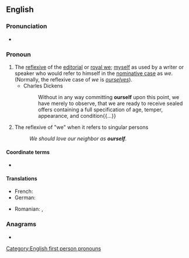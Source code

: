 ==English==

===Pronunciation===
* {{audio|en-us-ourself.ogg|Audio (US)|lang=en}}

===Pronoun===
{{en-pron}}

# The [[reflexive]] of the [[editorial we|editorial]] or [[royal we]]; [[myself]] as used by a writer or speaker who would refer to himself in the [[nominative case]] as ''we''. (Normally, the reflexive case of ''we'' is ''[[ourselves]]'').
#* Charles Dickens
#*: Without in any way committing '''ourself''' upon this point, we have merely to observe, that we are ready to receive sealed offers containing a full specification of age, temper, appearance, and condition{{...}}
# The reflexive of "we" when it refers to singular persons
#: ''We should love our neighbor as '''ourself'''.''

====Coordinate terms====
* {{l|en|ourselves}} {{q|plural}}

====Translations====
{{trans-top|reflexive of editorial we}}
* French: {{t+|fr|nous-même}}
* German: {{t+|de|uns}}
{{trans-mid}}
* Romanian: {{t|ro|înșine|m}}, {{t|ro|însene|f}}
{{trans-bottom}}

===Anagrams===
* {{anagrams|en|foulers|refouls}}

[[Category:English first person pronouns]]